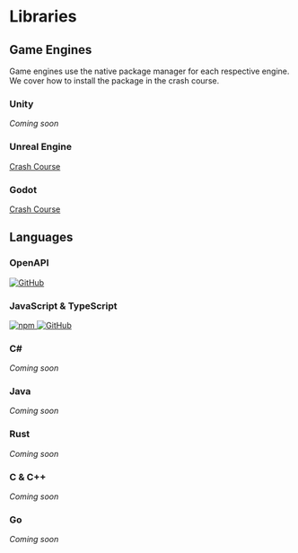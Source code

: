 
# Libraries

## Game Engines

Game engines use the native package manager for each respective engine. We cover how to install the package in the crash course.

### Unity

_Coming soon_

### Unreal Engine

[Crash Course](/learn/unreal/crash-course)

### Godot

[Crash Course](/learn/godot/crash-course)

## Languages

### OpenAPI

<div className='flex gap-2'>
  <a href='https://github.com/rivet-gg/rivet-openapi'>
    <img
      alt='GitHub'
      src='https://img.shields.io/github/v/release/rivet-gg/rivet-openapi?style=flat-square'
    />
  </a>
</div>

### JavaScript & TypeScript

<div className='flex gap-2'>
  <a href='https://www.npmjs.com/package/@rivet-gg/api'>
    <img alt='npm' src='https://img.shields.io/npm/v/%40rivet-gg%2Fapi?style=flat-square' />
  </a>
  <a href='https://github.com/rivet-gg/rivet-node'>
    <img alt='GitHub' src='https://img.shields.io/github/v/release/rivet-gg/rivet-node?style=flat-square' />
  </a>
</div>

### C#

_Coming soon_

### Java

_Coming soon_

### Rust

_Coming soon_

### C & C++

_Coming soon_

### Go

_Coming soon_
